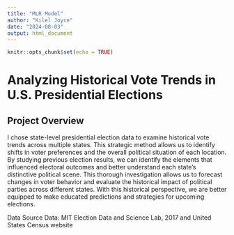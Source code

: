 ```yaml
---
title: "MLR Model"
author: "Kilel Joyce"
date: "2024-08-03"
output: html_document
---
```


```r
knitr::opts_chunk$set(echo = TRUE)
```

# Analyzing Historical Vote Trends in U.S. Presidential Elections

## Project Overview

I chose state-level presidential election data to examine historical vote trends across multiple states. This strategic method allows us to identify shifts in voter preferences and the overall political situation of each location. By studying previous election results, we can identify the elements that influenced electoral outcomes and better understand each state's distinctive political scene. This thorough investigation allows us to forecast changes in voter behavior and evaluate the historical impact of political parties across different states. With this historical perspective, we are better equipped to make educated predictions and strategies for upcoming elections.

Data Source
Data: MIT Election Data and Science Lab, 2017 and United States Census website


